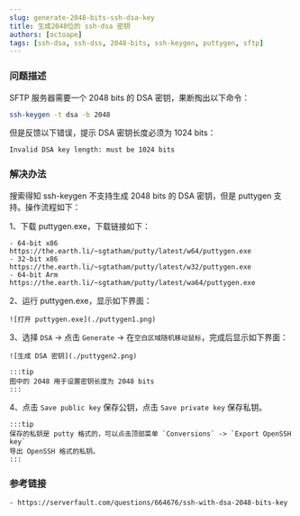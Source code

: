 ---
slug: generate-2048-bits-ssh-dsa-key
title: 生成2048位的 ssh-dsa 密钥
authors: [octoape]
tags: [ssh-dsa, ssh-dss, 2048-bits, ssh-keygen, puttygen, sftp]
---

### 问题描述

SFTP 服务器需要一个 2048 bits 的 DSA 密钥，果断掏出以下命令：

```bash
ssh-keygen -t dsa -b 2048
```

但是反馈以下错误，提示 DSA 密钥长度必须为 1024 bits：

```
Invalid DSA key length: must be 1024 bits
```

### 解决办法

搜索得知 ssh-keygen 不支持生成 2048 bits 的 DSA 密钥，但是 puttygen 支持。操作流程如下：

<!-- truncate -->

1、下载 puttygen.exe，下载链接如下：
    
    - 64-bit x86 https://the.earth.li/~sgtatham/putty/latest/w64/puttygen.exe
    - 32-bit x86 https://the.earth.li/~sgtatham/putty/latest/w32/puttygen.exe
    - 64-bit Arm https://the.earth.li/~sgtatham/putty/latest/wa64/puttygen.exe

2、运行 puttygen.exe，显示如下界面：

    ![打开 puttygen.exe](./puttygen1.png)

3、选择 `DSA` -> 点击 `Generate` -> 在`空白区域随机移动鼠标`，完成后显示如下界面：

    ![生成 DSA 密钥](./puttygen2.png)

    :::tip
    图中的 2048 用于设置密钥长度为 2048 bits
    :::

4、点击 `Save public key` 保存公钥，点击 `Save private key` 保存私钥。

    :::tip
    保存的私钥是 putty 格式的，可以点击顶部菜单 `Conversions` -> `Export OpenSSH key` 
    导出 OpenSSH 格式的私钥。
    :::

### 参考链接

    - https://serverfault.com/questions/664676/ssh-with-dsa-2048-bits-key
